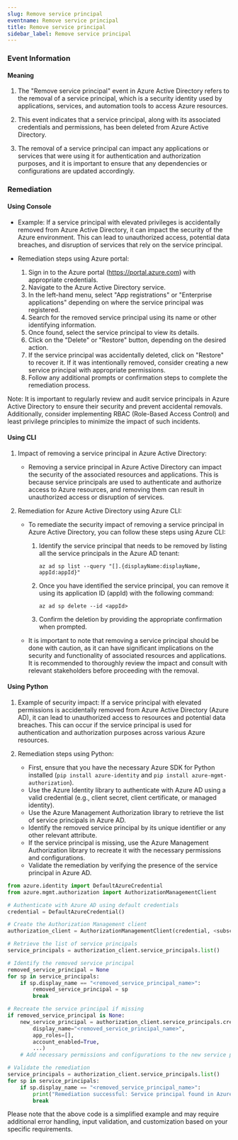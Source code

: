```yaml
--- 
slug: Remove service principal
eventname: Remove service principal
title: Remove service principal
sidebar_label: Remove service principal
---
```

                       
### Event Information

#### Meaning

1. The "Remove service principal" event in Azure Active Directory refers to the removal of a service principal, which is a security identity used by applications, services, and automation tools to access Azure resources.

2. This event indicates that a service principal, along with its associated credentials and permissions, has been deleted from Azure Active Directory.

3. The removal of a service principal can impact any applications or services that were using it for authentication and authorization purposes, and it is important to ensure that any dependencies or configurations are updated accordingly.

### Remediation

#### Using Console

- Example: If a service principal with elevated privileges is accidentally removed from Azure Active Directory, it can impact the security of the Azure environment. This can lead to unauthorized access, potential data breaches, and disruption of services that rely on the service principal.

- Remediation steps using Azure portal:
  1. Sign in to the Azure portal (https://portal.azure.com) with appropriate credentials.
  2. Navigate to the Azure Active Directory service.
  3. In the left-hand menu, select "App registrations" or "Enterprise applications" depending on where the service principal was registered.
  4. Search for the removed service principal using its name or other identifying information.
  5. Once found, select the service principal to view its details.
  6. Click on the "Delete" or "Restore" button, depending on the desired action.
  7. If the service principal was accidentally deleted, click on "Restore" to recover it. If it was intentionally removed, consider creating a new service principal with appropriate permissions.
  8. Follow any additional prompts or confirmation steps to complete the remediation process.

Note: It is important to regularly review and audit service principals in Azure Active Directory to ensure their security and prevent accidental removals. Additionally, consider implementing RBAC (Role-Based Access Control) and least privilege principles to minimize the impact of such incidents.

#### Using CLI

1. Impact of removing a service principal in Azure Active Directory:
   - Removing a service principal in Azure Active Directory can impact the security of the associated resources and applications. This is because service principals are used to authenticate and authorize access to Azure resources, and removing them can result in unauthorized access or disruption of services.

2. Remediation for Azure Active Directory using Azure CLI:
   - To remediate the security impact of removing a service principal in Azure Active Directory, you can follow these steps using Azure CLI:
     1. Identify the service principal that needs to be removed by listing all the service principals in the Azure AD tenant:
        ```
        az ad sp list --query "[].{displayName:displayName, appId:appId}"
        ```
     2. Once you have identified the service principal, you can remove it using its application ID (appId) with the following command:
        ```
        az ad sp delete --id <appId>
        ```
     3. Confirm the deletion by providing the appropriate confirmation when prompted.

   - It is important to note that removing a service principal should be done with caution, as it can have significant implications on the security and functionality of associated resources and applications. It is recommended to thoroughly review the impact and consult with relevant stakeholders before proceeding with the removal.

#### Using Python

1. Example of security impact: If a service principal with elevated permissions is accidentally removed from Azure Active Directory (Azure AD), it can lead to unauthorized access to resources and potential data breaches. This can occur if the service principal is used for authentication and authorization purposes across various Azure resources.

2. Remediation steps using Python:
   - First, ensure that you have the necessary Azure SDK for Python installed (`pip install azure-identity` and `pip install azure-mgmt-authorization`).
   - Use the Azure Identity library to authenticate with Azure AD using a valid credential (e.g., client secret, client certificate, or managed identity).
   - Use the Azure Management Authorization library to retrieve the list of service principals in Azure AD.
   - Identify the removed service principal by its unique identifier or any other relevant attribute.
   - If the service principal is missing, use the Azure Management Authorization library to recreate it with the necessary permissions and configurations.
   - Validate the remediation by verifying the presence of the service principal in Azure AD.

```python
from azure.identity import DefaultAzureCredential
from azure.mgmt.authorization import AuthorizationManagementClient

# Authenticate with Azure AD using default credentials
credential = DefaultAzureCredential()

# Create the Authorization Management client
authorization_client = AuthorizationManagementClient(credential, <subscription_id>)

# Retrieve the list of service principals
service_principals = authorization_client.service_principals.list()

# Identify the removed service principal
removed_service_principal = None
for sp in service_principals:
    if sp.display_name == "<removed_service_principal_name>":
        removed_service_principal = sp
        break

# Recreate the service principal if missing
if removed_service_principal is None:
    new_service_principal = authorization_client.service_principals.create(
        display_name="<removed_service_principal_name>",
        app_roles=[],
        account_enabled=True,
        ...)
    # Add necessary permissions and configurations to the new service principal

# Validate the remediation
service_principals = authorization_client.service_principals.list()
for sp in service_principals:
    if sp.display_name == "<removed_service_principal_name>":
        print("Remediation successful: Service principal found in Azure AD.")
        break
```

Please note that the above code is a simplified example and may require additional error handling, input validation, and customization based on your specific requirements.


 